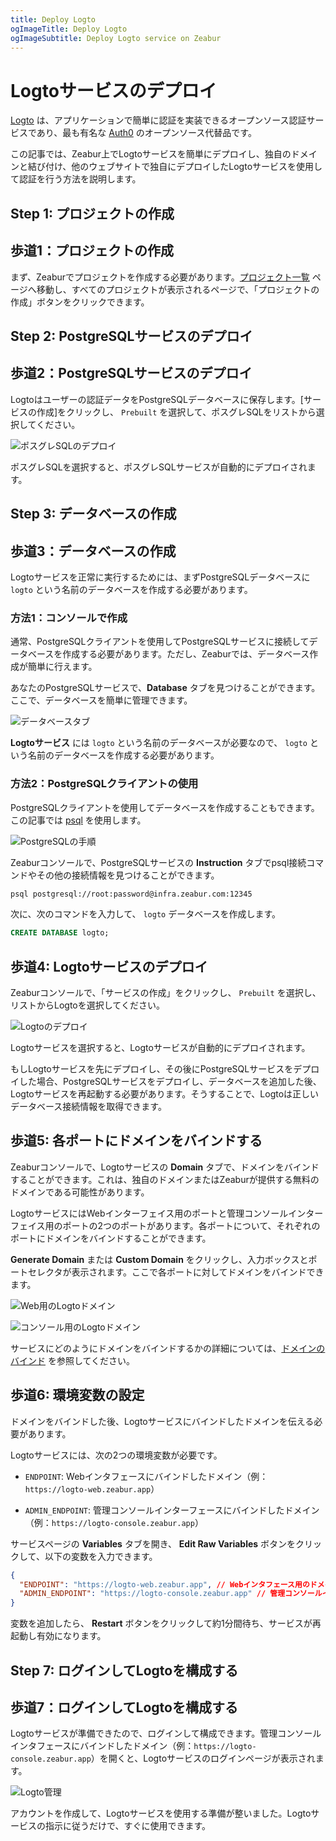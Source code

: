 ```yaml
---
title: Deploy Logto
ogImageTitle: Deploy Logto
ogImageSubtitle: Deploy Logto service on Zeabur
---
```



# Logtoサービスのデプロイ

[Logto](https://logto.io/) は、アプリケーションで簡単に認証を実装できるオープンソース認証サービスであり、最も有名な [Auth0](https://auth0.com/) のオープンソース代替品です。

この記事では、Zeabur上でLogtoサービスを簡単にデプロイし、独自のドメインと結び付け、他のウェブサイトで独自にデプロイしたLogtoサービスを使用して認証を行う方法を説明します。

## Step 1: プロジェクトの作成

## 歩道1：プロジェクトの作成

まず、Zeaburでプロジェクトを作成する必要があります。[プロジェクト一覧](https://dash.zeabur.com/projects) ページへ移動し、すべてのプロジェクトが表示されるページで、「プロジェクトの作成」ボタンをクリックできます。

## Step 2: PostgreSQLサービスのデプロイ

## 歩道2：PostgreSQLサービスのデプロイ

Logtoはユーザーの認証データをPostgreSQLデータベースに保存します。[サービスの作成]をクリックし、 `Prebuilt` を選択して、ポスグレSQLをリストから選択してください。

![ポスグレSQLのデプロイ](/marketplace/postgresql/deploy.png)

ポスグレSQLを選択すると、ポスグレSQLサービスが自動的にデプロイされます。

## Step 3: データベースの作成

## 歩道3：データベースの作成

Logtoサービスを正常に実行するためには、まずPostgreSQLデータベースに `logto` という名前のデータベースを作成する必要があります。

### 方法1：コンソールで作成

通常、PostgreSQLクライアントを使用してPostgreSQLサービスに接続してデータベースを作成する必要があります。ただし、Zeaburでは、データベース作成が簡単に行えます。

あなたのPostgreSQLサービスで、**Database** タブを見つけることができます。ここで、データベースを簡単に管理できます。

![データベースタブ](/marketplace/postgresql/create-database.png)

**Logtoサービス** には `logto` という名前のデータベースが必要なので、 `logto` という名前のデータベースを作成する必要があります。

### 方法2：PostgreSQLクライアントの使用

PostgreSQLクライアントを使用してデータベースを作成することもできます。この記事では [psql](https://www.postgresql.org/docs/9.1/app-psql.html) を使用します。

![PostgreSQLの手順](/marketplace/postgresql/connect.png)

Zeaburコンソールで、PostgreSQLサービスの **Instruction** タブでpsql接続コマンドやその他の接続情報を見つけることができます。

```bash
psql postgresql://root:password@infra.zeabur.com:12345
```

次に、次のコマンドを入力して、 `logto` データベースを作成します。

```sql
CREATE DATABASE logto;
```

## 歩道4: Logtoサービスのデプロイ

Zeaburコンソールで、「サービスの作成」をクリックし、 `Prebuilt` を選択し、リストからLogtoを選択してください。

![Logtoのデプロイ](/marketplace/logto/prebuilt.png)

Logtoサービスを選択すると、Logtoサービスが自動的にデプロイされます。

<Callout>
  もしLogtoサービスを先にデプロイし、その後にPostgreSQLサービスをデプロイした場合、PostgreSQLサービスをデプロイし、データベースを追加した後、Logtoサービスを再起動する必要があります。そうすることで、Logtoは正しいデータベース接続情報を取得できます。
</Callout>

## 歩道5: 各ポートにドメインをバインドする

Zeaburコンソールで、Logtoサービスの **Domain** タブで、ドメインをバインドすることができます。これは、独自のドメインまたはZeaburが提供する無料のドメインである可能性があります。

LogtoサービスにはWebインターフェイス用のポートと管理コンソールインターフェイス用のポートの2つのポートがあります。各ポートについて、それぞれのポートにドメインをバインドすることができます。

**Generate Domain** または **Custom Domain** をクリックし、入力ボックスとポートセレクタが表示されます。ここで各ポートに対してドメインをバインドできます。

![Web用のLogtoドメイン](/marketplace/logto/web-domain.png)

![コンソール用のLogtoドメイン](/marketplace/logto/console-domain.png)

サービスにどのようにドメインをバインドするかの詳細については、[ドメインのバインド](../deploy/domain-binding) を参照してください。

## 歩道6: 環境変数の設定

ドメインをバインドした後、Logtoサービスにバインドしたドメインを伝える必要があります。

Logtoサービスには、次の2つの環境変数が必要です。

- `ENDPOINT`: Webインタフェースにバインドしたドメイン（例：`https://logto-web.zeabur.app`）

- `ADMIN_ENDPOINT`: 管理コンソールインターフェースにバインドしたドメイン（例：`https://logto-console.zeabur.app`）


サービスページの **Variables** タブを開き、 **Edit Raw Variables** ボタンをクリックして、以下の変数を入力できます。

```json
{
  "ENDPOINT": "https://logto-web.zeabur.app", // Webインタフェース用のドメイン名
  "ADMIN_ENDPOINT": "https://logto-console.zeabur.app" // 管理コンソールインタフェース用のドメイン名
}
```

変数を追加したら、 **Restart** ボタンをクリックして約1分間待ち、サービスが再起動し有効になります。

## Step 7: ログインしてLogtoを構成する

## 歩道7：ログインしてLogtoを構成する

Logtoサービスが準備できたので、ログインして構成できます。管理コンソールインタフェースにバインドしたドメイン（例：`https://logto-console.zeabur.app`）を開くと、Logtoサービスのログインページが表示されます。

![Logto管理](/marketplace/logto/admin.png)

アカウントを作成して、Logtoサービスを使用する準備が整いました。Logtoサービスの指示に従うだけで、すぐに使用できます。